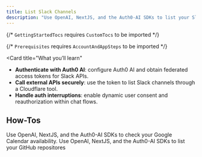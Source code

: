 ```yaml
---
title: List Slack Channels
description: "Use OpenAI, NextJS, and the Auth0-AI SDKs to list your Slack channels"
---
```



{/* `GettingStartedTocs` requires `CustomTocs` to be imported */}

{/* `Prerequisites` requires `AccountAndAppSteps` to be imported */}


<Card
  title="What you’ll learn"
>
  - **Authenticate with Auth0 AI**: configure Auth0 AI and obtain federated access tokens for Slack APIs.
  - **Call external APIs securely**: use the token to list Slack channels through a Cloudflare tool.
  - **Handle auth interruptions**: enable dynamic user consent and reauthorization within chat flows.
</Card>

<Prerequisites />

<Tabs>
  <Tab
    title="Hono"
    icon="/img/hono-light.svg"
  >
    <AIContainer>
      <DownloadManual
        repository={"auth0-lab/auth0-ai-js"}
        folderPath={"examples/calling-apis/spa-with-backend-api/react-hono-ai-sdk"}
        />
      <UsingAI />
    </AIContainer>
    <CloudflareAgents />
  </Tab>
</Tabs>

<AccountLinking connectionLabel="Slack" />

## How-Tos

<Columns cols={2}>
  <Card
    title="Check Google Calendar Availability"
    horizontal
    href="/calling-apis/cloudflare/how-tos/check-google-calendar-availability"
  >
    Use OpenAI, NextJS, and the Auth0-AI SDKs to check your Google Calendar availability.
  </Card>
  <Card
    title="List GitHub Repositories"
    horizontal
    href="/calling-apis/cloudflare/how-tos/list-github-repositories"
  >
    Use OpenAI, NextJS, and the Auth0-AI SDKs to list your GitHub repositores
  </Card>
</Columns>


<Panel>
  <GettingStartedTocs
    sections={[
      {
        title: "SDKs",
        links: [
          { label: "NextJS-Auth0", href: "https://github.com/auth0/nextjs-auth0" },
          { label: "Auth0-AI/Cloudflare", href: "https://github.com/auth0-lab/auth0-ai-js/tree/main/packages/ai-cloudflare" },
        ]
      },
      {
        title: "Learn More",
        links: [
          { label: "What is Token vault?", href: "https://auth0.com/docs/secure/tokens/token-vault" },
          { label: "What is a connection?", href: "https://auth0.com/docs/authenticate/identity-providers" }
        ]
      },
      {
        title: "Integrations",
        links: [
          { label: "Google", href: "/integrations/google", target: "_self" }
        ]
      }
    ]}
  />
</Panel>
